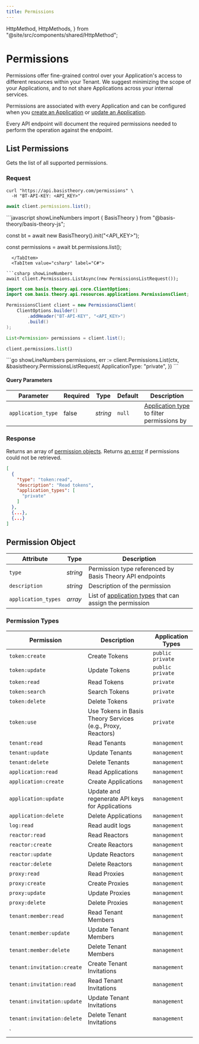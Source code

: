 ```yaml
---
title: Permissions
---
```



  HttpMethod,
  HttpMethods,
} from "@site/src/components/shared/HttpMethod";

# Permissions

Permissions offer fine-grained control over your Application's access to different resources within your Tenant.
We suggest minimizing the scope of your Applications, and to not share Applications across your internal services.

Permissions are associated with every Application and can be configured when
you [create an Application](/docs/api/applications#create-application)
or [update an Application](/docs/api/applications#update-application).

Every API endpoint will document the required permissions needed to perform the operation against the endpoint.

## List Permissions

Gets the list of all supported permissions.

<HttpMethod
  method={HttpMethods.GET}
  endpoint="https://api.basistheory.com/permissions"
/>

### Request

<Tabs className="bt-tabs" groupId="languages">
  <TabItem value="shell" label="cURL">

```shell showLineNumbers
curl "https://api.basistheory.com/permissions" \
  -H "BT-API-KEY: <API_KEY>"
```

  </TabItem>
  <TabItem value="node" label="Node">

```javascript showLineNumbers
await client.permissions.list();
```

  </TabItem>
  <TabItem value="javascript" label="JavaScript (legacy)">
```javascript showLineNumbers
import { BasisTheory } from "@basis-theory/basis-theory-js";

const bt = await new BasisTheory().init("<API_KEY>");

const permissions = await bt.permissions.list();
```
  </TabItem>
  <TabItem value="csharp" label="C#">

```csharp showLineNumbers
await client.Permissions.ListAsync(new PermissionsListRequest());
```

  </TabItem>
  <TabItem value="java" label="Java">

```java showLineNumbers
import com.basis.theory.api.core.ClientOptions;
import com.basis.theory.api.resources.applications.PermissionsClient;

PermissionsClient client = new PermissionsClient(
    ClientOptions.builder()
        .addHeader("BT-API-KEY", "<API_KEY>")
        .build()
);

List<Permission> permissions = client.list();
```

  </TabItem>
  <TabItem value="python" label="Python">

```python showLineNumbers
client.permissions.list()
```

  </TabItem>
  <TabItem value="go" label="Go">
    ```go showLineNumbers
    permissions, err := client.Permissions.List(ctx, &basistheory.PermissionsListRequest{
        ApplicationType: "private",
    })
    ```
  </TabItem>
</Tabs>

#### Query Parameters

| Parameter          | Required | Type     | Default | Description                                                                           |
|--------------------|----------|----------|---------|---------------------------------------------------------------------------------------|
| `application_type` | false    | _string_ | `null`  | [Application type](/docs/api/applications#application-types) to filter permissions by |

### Response

Returns an array of [permission objects](#permission-object). Returns [an error](/docs/api/errors) if permissions
could not be retrieved.

```json showLineNumbers
[
  {
    "type": "token:read",
    "description": "Read tokens",
    "application_types": [
      "private"
    ]
  },
  {...},
  {...}
]
```

## Permission Object

| Attribute           | Type     | Description                                                                                          |
|---------------------|----------|------------------------------------------------------------------------------------------------------|
| `type`              | _string_ | Permission type referenced by Basis Theory API endpoints                                             |
| `description`       | _string_ | Description of the permission                                                                        |
| `application_types` | _array_  | List of [application types](/docs/api/applications#application-types) that can assign the permission |

### Permission Types

| Permission                 | Description                                                 | Application Types  |
|----------------------------|-------------------------------------------------------------|--------------------|
| `token:create`             | Create Tokens                                               | `public` `private` |
| `token:update`             | Update Tokens                                               | `public` `private` |
| `token:read`               | Read Tokens                                                 | `private`          |
| `token:search`             | Search Tokens                                               | `private`          |
| `token:delete`             | Delete Tokens                                               | `private`          |
| `token:use`                | Use Tokens in Basis Theory Services (e.g., Proxy, Reactors) | `private`          |
| `tenant:read`              | Read Tenants                                                | `management`       |
| `tenant:update`            | Update Tenants                                              | `management`       |
| `tenant:delete`            | Delete Tenants                                              | `management`       |
| `application:read`         | Read Applications                                           | `management`       |
| `application:create`       | Create Applications                                         | `management`       |
| `application:update`       | Update and regenerate API keys for Applications             | `management`       |
| `application:delete`       | Delete Applications                                         | `management`       |
| `log:read`                 | Read audit logs                                             | `management`       |
| `reactor:read`             | Read Reactors                                               | `management`       |
| `reactor:create`           | Create Reactors                                             | `management`       |
| `reactor:update`           | Update Reactors                                             | `management`       |
| `reactor:delete`           | Delete Reactors                                             | `management`       |
| `proxy:read`               | Read Proxies                                                | `management`       |
| `proxy:create`             | Create Proxies                                              | `management`       |
| `proxy:update`             | Update Proxies                                              | `management`       |
| `proxy:delete`             | Delete Proxies                                              | `management`       |
| `tenant:member:read`       | Read Tenant Members                                         | `management`       |
| `tenant:member:update`     | Update Tenant Members                                       | `management`       |
| `tenant:member:delete`     | Delete Tenant Members                                       | `management`       |
| `tenant:invitation:create` | Create Tenant Invitations                                   | `management`       |
| `tenant:invitation:read`   | Read Tenant Invitations                                     | `management`       |
| `tenant:invitation:update` | Update Tenant Invitations                                   | `management`       |
| `tenant:invitation:delete` | Delete Tenant Invitations                                   | `management`       |
| `